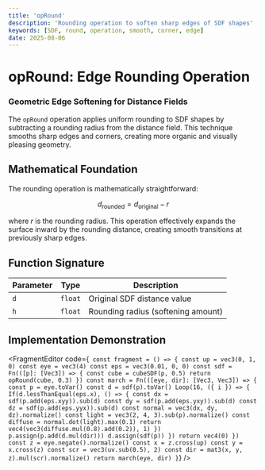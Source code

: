```yaml
---
title: 'opRound'
description: 'Rounding operation to soften sharp edges of SDF shapes'
keywords: [SDF, round, operation, smooth, corner, edge]
date: 2025-08-06
---
```



# opRound: Edge Rounding Operation

### Geometric Edge Softening for Distance Fields

The `opRound` operation applies uniform rounding to SDF shapes by subtracting a rounding radius from the distance field. This technique smooths sharp edges and corners, creating more organic and visually pleasing geometry.

## Mathematical Foundation

The rounding operation is mathematically straightforward:

$$
d_{\text{rounded}} = d_{\text{original}} - r
$$

where $r$ is the rounding radius. This operation effectively expands the surface inward by the rounding distance, creating smooth transitions at previously sharp edges.

## Function Signature

| Parameter | Type    | Description                        |
| --------- | ------- | ---------------------------------- |
| `d`       | `float` | Original SDF distance value        |
| `h`       | `float` | Rounding radius (softening amount) |

## Implementation Demonstration

<FragmentEditor
        code={`
const fragment = () => {
        const up = vec3(0, 1, 0)
        const eye = vec3(4)
        const eps = vec3(0.01, 0, 0)
        const sdf = Fn(([p]: [Vec3]) => {
                const cube = cubeSDF(p, 0.5)
                return opRound(cube, 0.3)
        })
        const march = Fn(([eye, dir]: [Vec3, Vec3]) => {
                const p = eye.toVar()
                const d = sdf(p).toVar()
                Loop(16, ({ i }) => {
                        If(d.lessThanEqual(eps.x), () => {
                                const dx = sdf(p.add(eps.xyy)).sub(d)
                                const dy = sdf(p.add(eps.yxy)).sub(d)
                                const dz = sdf(p.add(eps.yyx)).sub(d)
                                const normal = vec3(dx, dy, dz).normalize()
                                const light = vec3(2, 4, 3).sub(p).normalize()
                                const diffuse = normal.dot(light).max(0.1)
                                return vec4(vec3(diffuse.mul(0.8).add(0.2)), 1)
                        })
                        p.assign(p.add(d.mul(dir)))
                        d.assign(sdf(p))
                })
                return vec4(0)
        })
        const z = eye.negate().normalize()
        const x = z.cross(up)
        const y = x.cross(z)
        const scr = vec3(uv.sub(0.5), 2)
        const dir = mat3(x, y, z).mul(scr).normalize()
        return march(eye, dir)
}`}
/>
